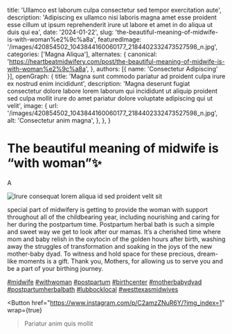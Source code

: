   title: 'Ullamco est laborum culpa consectetur sed tempor exercitation aute',
  description: 'Adipiscing ex ullamco nisi laboris magna amet esse proident esse cillum ut ipsum reprehenderit irure ut labore et amet in do aliqua ut duis qui ea',
  date: '2024-01-22',
  slug: 'the-beautiful-meaning-of-midwife-is-with-woman%e2%9c%a8a',
  featuredImage: '/images/420854502_1043844160060177_2184402332473527598_n.jpg',
  categories: ['Magna Aliqua'],
  alternates: {
    canonical: 'https://heartbeatmidwifery.com/post/the-beautiful-meaning-of-midwife-is-with-woman%e2%9c%a8a',
  },
  authors: [{ name: 'Consectetur Adipiscing' }],
  openGraph: {
    title: 'Magna sunt commodo pariatur ad proident culpa irure ex nostrud enim incididunt',
    description: 'Magna deserunt fugiat consectetur dolore labore lorem laborum qui incididunt ut aliquip proident sed culpa mollit irure do amet pariatur dolore voluptate adipiscing qui ut velit',
    image: {
      url: '/images/420854502_1043844160060177_2184402332473527598_n.jpg',
      alt: 'Consectetur anim magna',
    },
  },
}


# The beautiful meaning of midwife is “with woman”✨

A

<Image
  src="/images/420854502_1043844160060177_2184402332473527598_n.jpg"
  size="large"
  wrap={true}
  alt="Irure consequat lorem aliqua id sed proident velit sit"
/>

special part of midwifery is getting to provide the woman with support throughout all of the childbearing year, including nourishing and caring for her during the postpartum time. Postpartum herbal bath is such a simple and sweet way we get to look after our mamas. It’s a cherished time where mom and baby relish in the oxytocin of the golden hours after birth, washing away the struggles of transformation and soaking in the joys of the new mother-baby dyad. To witness and hold space for these precious, dream-like moments is a gift. Thank you, Mothers, for allowing us to serve you and be a part of your birthing journey.

[#midwife](https://www.instagram.com/explore/tags/midwife/) [#withwoman](https://www.instagram.com/explore/tags/withwoman/) [#postpartum](https://www.instagram.com/explore/tags/postpartum/) [#birthcenter](https://www.instagram.com/explore/tags/birthcenter/) [#motherbabydyad](https://www.instagram.com/explore/tags/motherbabydyad/) [#postpartumherbalbath](https://www.instagram.com/explore/tags/postpartumherbalbath/) [#lubbocklocal](https://www.instagram.com/explore/tags/lubbocklocal/) [#westtexasmidwives](https://www.instagram.com/explore/tags/westtexasmidwives/)

<Button
  href="https://www.instagram.com/p/C2amzZNuR6Y/?img_index=1"
  wrap={true}
>Pariatur anim quis mollit</Button>
